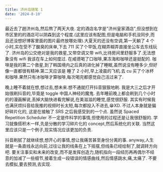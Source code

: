 ```yaml
---
title: 济州岛随笔 1
date: '2024-8-10'
---
```


最近去了趟济州岛,然后熬了两天大夜.
定的酒店名字是"济州皇家酒店",但没想到在市区里的的酒店可以阴森到这个程度.(这里应该有配图,但是电脑和手机没同步,而且还没想好博客里面的图片最终放哪处理).大夏天的还没有空调,第一天躺了 4 个小时,实在受不了酸臭的床单,下去 711 买了个早饭,在糊弄糊弄直接坐公车去东线玩了.
济州岛的公交绝对是我的救星,又带空调又带 wifi,比待房间里舒服多了.无法想象没有 wifi 我该在车上如何度过. 在咸德喝了口咖啡,果冻海和咖啡还是挺配的. 咖啡是我的第二个救星,到了韩国境内之后真的进化掉了睡眠,虽然说没有睡多少,但好像一直都很有精神.第二天应该是 睡了 2 小时,早上凌晨的飞机.去 cu 买了个冰杯和咖啡.果然只有冰咖啡才算咖啡,每次喝完都感觉自己活过来了.

晚上睡不着就在想,想过去,想未来.想不通就打开抖音狠狠地刷. 我是大三之后才开始很刷抖音的,毕竟是 toggle 中国人神经的魔鬼. 去年睡前晚上都会刷到几个小时的的漫画解说,丢掉大脑快进看完解说,在美滋滋的睡觉,感觉很舒服. 其实有时候我也满厌烦抖音给我推的视频时长太短,每次都投入不进去,😁XD.
不过人本身就是偏好碎片化的, 这是在接触了 SRS 之后我感受到的一个点. 虽然说 Spaced Repetition Scheduler 不一定是件科学的事情,但使用的过程还是让我很舒服的. 学习就像搭积木一样,先是分散的学习碎片化的 concept,然后系统化的关联. 当然这里应该只是一个例子,现实情况应该更加的负责.

抖音刷腻了就继续想,想开心的事情,想让我痛苦甚至身份分离的事. anyway,人生就是一条直线永远向前,过往让我的线条在上下摇摆,但线条已经绘制了,就调转方向吧. 要关注事实和未来的改变,而不是发挥创造力,随机指向一段经历再再偶尔不经意的加减了一些细节,接着生成一段错误的情感曲线,然后情感跳水,痛,太痛了. 不要去模拟,要去预测,去实现.
